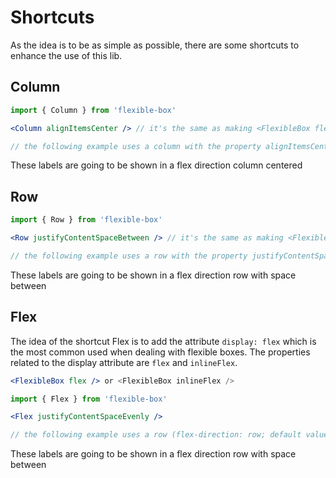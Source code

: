 
<Meta title="Shortcuts" />

# Shortcuts

As the idea is to be as simple as possible, there are some shortcuts to enhance the use of this lib.

## Column

```jsx
import { Column } from 'flexible-box'

<Column alignItemsCenter /> // it's the same as making <FlexibleBox flex column alignItemsCenter/>

// the following example uses a column with the property alignItemsCenter
```

<Canvas>
  <Column alignItemsCenter>
    <label>These labels are going to</label>
    <label>be shown in a flex direction column</label>
    <label>centered</label>
  </Column>
</Canvas>

## Row

```jsx
import { Row } from 'flexible-box'

<Row justifyContentSpaceBetween /> // it's the same as making <FlexibleBox flex row justifyContentSpaceBetween/>

// the following example uses a row with the property justifyContentSpaceBetween
```

<Canvas>
  <Row justifyContentSpaceBetween>
    <label>These labels are going to</label>
    <label>be shown in a flex direction row</label>
    <label>with space between</label>
  </Row>
</Canvas>

## Flex

The idea of the shortcut Flex is to add the attribute `display: flex` which is the most common used when dealing with flexible boxes. The properties related to the display attribute are `flex` and `inlineFlex`.

```jsx
<FlexibleBox flex /> or <FlexibleBox inlineFlex />
```

```jsx
import { Flex } from 'flexible-box'

<Flex justifyContentSpaceEvenly />

// the following example uses a row (flex-direction: row; default value) with the property justifyContentSpaceEvenly
```

<Canvas>
  <Flex justifyContentSpaceEvenly>
    <label>These labels are going to</label>
    <label>be shown in a flex direction row</label>
    <label>with space between</label>
  </Flex>
</Canvas>
